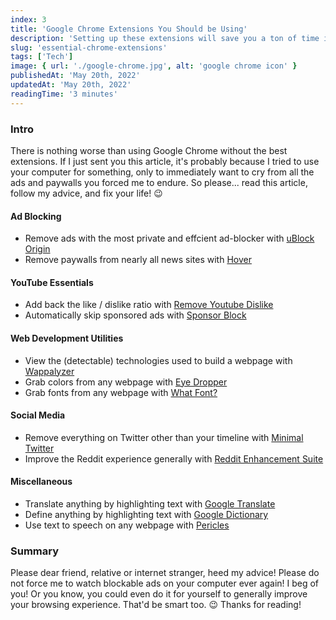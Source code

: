 ```yaml
---
index: 3
title: 'Google Chrome Extensions You Should be Using'
description: 'Setting up these extensions will save you a ton of time in the long run'
slug: 'essential-chrome-extensions'
tags: ['Tech']
image: { url: './google-chrome.jpg', alt: 'google chrome icon' }
publishedAt: 'May 20th, 2022'
updatedAt: 'May 20th, 2022'
readingTime: '3 minutes'
---
```


### Intro

There is nothing worse than using Google Chrome without the best extensions. If I just sent you this article, it's probably because I tried to use your computer for something, only to immediately want to cry from all the ads and paywalls you forced me to endure. So please... read this article, follow my advice, and fix your life! 😉

#### Ad Blocking

-  Remove ads with the most private and effcient ad-blocker with [uBlock Origin](https://chrome.google.com/webstore/detail/ublock-origin/cjpalhdlnbpafiamejdnhcphjbkeiagm)
-  Remove paywalls from nearly all news sites with [Hover](https://github.com/nathan-149/hover-paywalls-browser-extension#download-locally)

#### YouTube Essentials

-  Add back the like / dislike ratio with [Remove Youtube Dislike](https://chrome.google.com/webstore/detail/return-youtube-dislike/gebbhagfogifgggkldgodflihgfeippi)
-  Automatically skip sponsored ads with [Sponsor Block](https://chrome.google.com/webstore/detail/sponsorblock-for-youtube/mnjggcdmjocbbbhaepdhchncahnbgone)

#### Web Development Utilities

-  View the (detectable) technologies used to build a webpage with [Wappalyzer](https://chrome.google.com/webstore/detail/wappalyzer-technology-pro/gppongmhjkpfnbhagpmjfkannfbllamg)
-  Grab colors from any webpage with [Eye Dropper](https://chrome.google.com/webstore/detail/eye-dropper/hmdcmlfkchdmnmnmheododdhjedfccka)
-  Grab fonts from any webpage with [What Font?](https://chrome.google.com/webstore/detail/whatfont/jabopobgcpjmedljpbcaablpmlmfcogm)

#### Social Media

-  Remove everything on Twitter other than your timeline with [Minimal Twitter](https://chrome.google.com/webstore/detail/minimal-theme-for-twitter/pobhoodpcipjmedfenaigbeloiidbflp)
-  Improve the Reddit experience generally with [Reddit Enhancement Suite](https://chrome.google.com/webstore/detail/reddit-enhancement-suite/kbmfpngjjgdllneeigpgjifpgocmfgmb)

#### Miscellaneous

-  Translate anything by highlighting text with [Google Translate](https://chrome.google.com/webstore/detail/google-translate/aapbdbdomjkkjkaonfhkkikfgjllcleb)
-  Define anything by highlighting text with [Google Dictionary](https://chrome.google.com/webstore/detail/google-dictionary-by-goog/mgijmajocgfcbeboacabfgobmjgjcoja)
-  Use text to speech on any webpage with [Pericles](https://chrome.google.com/webstore/detail/pericles-text-to-speech-s/oacindbdmlbdeidohafnfocfckkhjlbg)

### Summary

Please dear friend, relative or internet stranger, heed my advice! Please do not force me to watch blockable ads on your computer ever again! I beg of you! Or you know, you could even do it for yourself to generally improve your browsing experience. That'd be smart too. 😉 Thanks for reading!
